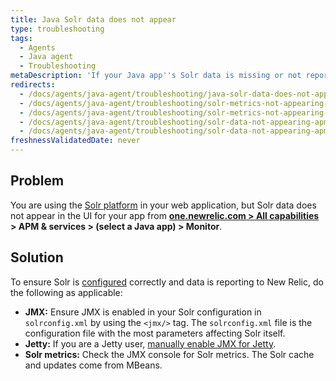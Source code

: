 ```yaml
---
title: Java Solr data does not appear
type: troubleshooting
tags:
  - Agents
  - Java agent
  - Troubleshooting
metaDescription: 'If your Java app''s Solr data is missing or not reporting to New Relic, follow these troubleshooting steps to ensure Solr is configured correctly.'
redirects:
  - /docs/agents/java-agent/troubleshooting/java-solr-data-does-not-appear
  - /docs/agents/java-agent/troubleshooting/solr-metrics-not-appearing-solr-tab
  - /docs/agents/java-agent/troubleshooting/solr-metrics-not-appearing-apm-solr-tab
  - /docs/agents/java-agent/troubleshooting/solr-data-not-appearing-apm-solr-tab
  - /docs/agents/java-agent/troubleshooting/solr-data-not-appearing-apm-solr-tab-java
freshnessValidatedDate: never
---
```


## Problem

You are using the [Solr platform](http://lucene.apache.org/solr/) in your web application, but Solr data does not appear in the <InlinePopover type="apm" /> UI for your app from <DNT>**[one.newrelic.com > All capabilities](https://one.newrelic.com/all-capabilities) > APM & services > (select a Java app) > Monitor**</DNT>.

## Solution

To ensure Solr is [configured](/docs/agents/java-agent/getting-started/compatibility-requirements-java-agent#other) correctly and data is reporting to New Relic, do the following as applicable:

* <DNT>**JMX:**</DNT> Ensure JMX is enabled in your Solr configuration in `solrconfig.xml` by using the `<jmx/>` tag. The `solrconfig.xml` file is the configuration file with the most parameters affecting Solr itself.
* <DNT>**Jetty:**</DNT> If you are a Jetty user, [manually enable JMX for Jetty](https://wiki.eclipse.org/Jetty/Tutorial/JMX#Enabling_JMXConnectorServer_for_Remote_Access).
* <DNT>**Solr metrics:**</DNT> Check the JMX console for Solr metrics. The Solr cache and updates come from MBeans.
